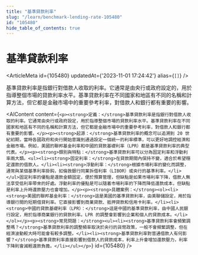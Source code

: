 ```yaml
---
title: "基準貸款利率"
slug: "/learn/benchmark-lending-rate-105480"
id: "105480"
hide_table_of_contents: true
---
```



# 基準貸款利率

<ArticleMeta id={105480} updatedAt={'2023-11-01 17:24:42'} alias={`[]`} />
<div className='border-solid border-b border-t-0 my-4 border-[var(--ifm-color-gray-300)]' />

基準貸款利率是指銀行對借款人收取的利率。它通常是由央行或政府設定的，用於指導整個市場的貸款利率水平。基準貸款利率在不同國家和地區有不同的名稱和計算方法，但它都是金融市場中的重要參考利率，對借款人和銀行都有重要的影響。

<AIContent content={`<p><strong>定義：</strong>基準貸款利率是指銀行對借款人收取的利率。它通常由央行或政府設定，用於指導整個市場的貸款利率水平。基準貸款利率在不同國家和地區有不同的名稱和計算方法，但它都是金融市場中的重要參考利率，對借款人和銀行都有重要的影響。</p><p><strong>起源：</strong>基準貸款利率的概念可以追溯到 20 世紀初期，當時各國政府和央行開始意識到通過設定一個統一的利率標準，可以更好地調控經濟和金融市場。例如，美國的聯邦基金利率和中國的貸款基礎利率（LPR）都是基準貸款利率的典型代表。</p><p><strong>類別與特點：</strong>基準貸款利率可以分為固定利率和浮動利率兩大類。<ul><li><strong>固定利率：</strong>在貸款期間內保持不變，適合於希望穩定還款的借款人。</li><li><strong>浮動利率：</strong>根據市場利率的變化而調整，通常與某個基準利率掛鈎，如倫敦銀行同業拆借利率（LIBOR）或央行的基準利率。</li></ul>固定利率的優點是還款金額固定，便於預算管理，但缺點是如果市場利率下降，借款人無法享受低利率帶來的好處。浮動利率的優點是可以隨着市場利率的下降而降低還款成本，但缺點是利率上升時還款壓力也會增加。</p><p><strong>具體案例：</strong><ol><li><strong>美國的聯邦基金利率：</strong>這是美國的基準貸款利率，由美聯儲設定，用於指導銀行間的短期借貸利率。它直接影響到商業貸款、抵押貸款和信用卡利率。</li><li><strong>中國的貸款基礎利率（LPR）：</strong>這是中國的基準貸款利率，由中國人民銀行設定，用於指導商業銀行的貸款利率。LPR 的調整會影響到企業和個人的貸款成本。</li></ol></p><p><strong>常見問題：</strong><ul><li><strong>基準貸款利率會頻繁調整嗎？</strong>基準貸款利率的調整頻率取決於央行的貨幣政策，一般不會頻繁調整，但在經濟波動較大時可能會有較多調整。</li><li><strong>基準貸款利率對普通借款人有何影響？</strong>基準貸款利率直接影響到借款人的貸款成本，利率上升會增加還款壓力，利率下降則會減輕還款負擔。</li></ul></p>`} id={105480} />
